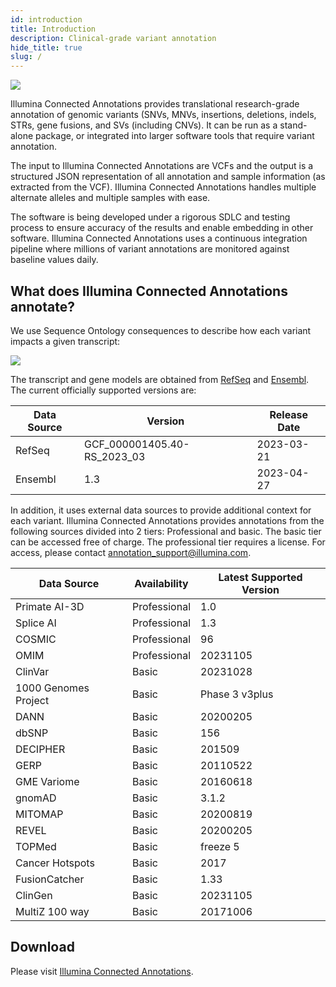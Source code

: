 ```yaml
---
id: introduction
title: Introduction
description: Clinical-grade variant annotation
hide_title: true
slug: /
---
```




![](ICAnnotations.png)

Illumina Connected Annotations provides translational research-grade annotation of genomic variants (SNVs, MNVs, insertions, deletions, indels, STRs, gene fusions, and SVs (including CNVs). It can be run as a stand-alone package, or integrated into larger software tools that require variant annotation.

The input to Illumina Connected Annotations are VCFs and the output is a structured JSON representation of all annotation and sample information (as extracted from the VCF). Illumina Connected Annotations handles multiple alternate alleles and multiple samples with ease.

The software is being developed under a rigorous SDLC and testing process to ensure accuracy of the results and enable embedding in other software. Illumina Connected Annotations uses a continuous integration pipeline where millions of variant annotations are monitored against baseline values daily.


## What does Illumina Connected Annotations annotate?

We use Sequence Ontology consequences to describe how each variant impacts a given transcript:

![](TranscriptConsequences.svg)

The transcript and gene models are obtained from [RefSeq](https://ftp.ncbi.nlm.nih.gov/genomes/all/annotation_releases/9606/) and [Ensembl](https://ftp.ensembl.org/pub/).
The current officially supported versions are:

| Data Source | Version | Release Date |
|--------|------------|-----------------|
| RefSeq   |  GCF_000001405.40-RS_2023_03 | 2023-03-21 |
| Ensembl    | 1.3 | 2023-04-27 |

In addition, it uses external data sources to provide additional context for each variant. 
Illumina Connected Annotations provides annotations from the following sources divided into 2 tiers: Professional and basic. 
The basic tier can be accessed free of charge. The professional tier requires a license. For access, please contact annotation_support@illumina.com. 

| Data Source | Availability | Latest Supported Version |
|--------|-----------------------------------|----------|
| Primate AI-3D    | Professional  |  1.0 |
| Splice AI    | Professional  | 1.3 |
| COSMIC    | Professional  | 96 |
| OMIM    | Professional  | 20231105 |
| ClinVar    | Basic  | 20231028 |
| 1000 Genomes Project    | Basic  | Phase 3 v3plus |
| DANN    | Basic  | 20200205 |
| dbSNP    | Basic  | 156 |
| DECIPHER    | Basic  | 201509 |
| GERP    | Basic  | 20110522 |
| GME Variome    | Basic  | 20160618 |
| gnomAD    | Basic  | 3.1.2 |
| MITOMAP    | Basic  | 20200819 |
| REVEL    | Basic  | 20200205 |
| TOPMed    | Basic  | freeze 5 |
| Cancer Hotspots    | Basic  | 2017 |
| FusionCatcher    | Basic  | 1.33 |
| ClinGen    | Basic  | 20231105 |
| MultiZ 100 way    | Basic  | 20171006 |


## Download
Please visit [Illumina Connected Annotations](https://developer.illumina.com/illumina-connected-annotations).